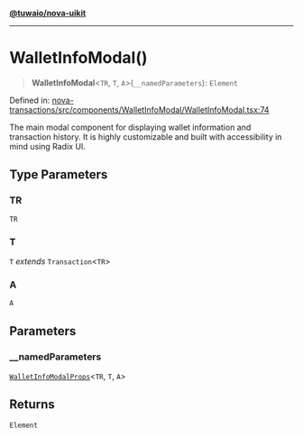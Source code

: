 [**@tuwaio/nova-uikit**](../../../README.md)

***

# WalletInfoModal()

> **WalletInfoModal**\<`TR`, `T`, `A`\>(`__namedParameters`): `Element`

Defined in: [nova-transactions/src/components/WalletInfoModal/WalletInfoModal.tsx:74](https://github.com/TuwaIO/nova-uikit/blob/5275b21e4cfcca13146d3aad8d93d68998767c72/packages/nova-transactions/src/components/WalletInfoModal/WalletInfoModal.tsx#L74)

The main modal component for displaying wallet information and transaction history.
It is highly customizable and built with accessibility in mind using Radix UI.

## Type Parameters

### TR

`TR`

### T

`T` *extends* `Transaction`\<`TR`\>

### A

`A`

## Parameters

### \_\_namedParameters

[`WalletInfoModalProps`](../type-aliases/WalletInfoModalProps.md)\<`TR`, `T`, `A`\>

## Returns

`Element`
